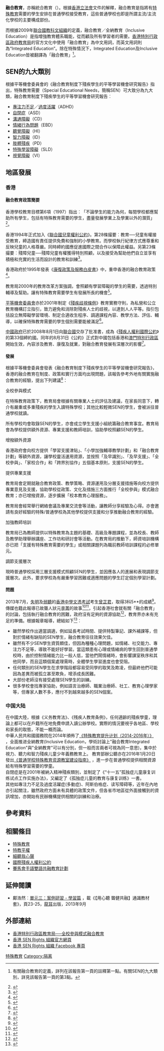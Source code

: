 {{地區中心|area= 香港}}
{{Disability sidebar}}
'''融合教育'''，亦稱統合教育（'''{{lang-en|Integrated Education}}'''）。根據[[香港立法會|香港立法會]]文件的解釋，融合教育是指將有[[特殊教育|特殊教育]]需要的學生安排在普通學校接受教育，這些普通學校也即是所謂主流/主流化學校的主要構成部份。

而根據2009年[[聯合國教科文組織|聯合國教科文組織]]的定義，融合教育／全納教育（Inclusive Education）是指增強教育體系職能，從而顧及所有學習者的需要。[[香港特別行政區政府|香港特別行政區政府]][[教育局_(香港)|教育局]]的官方文化中使用「融合教育」為中文用詞，而英文用詞則為“Integrated Education”。除在特殊情況下，Integrated Education及Inclusive Education皆被翻譯為「融合教育」<ref name="融合教育制度下殘疾學生的平等學習機會研究報告">{{cite web |language=zh-hk |url=http://www.legco.gov.hk/yr12-13/chinese/panels/ed/ed_ie/papers/ed_ie0219cb4-410-2-c.pdf | title=融合教育制度下殘疾學生的平等學習機會研究報告  |publisher=[[香港立法會|香港立法會]] |date= |accessdate=2013年9月8日}}有關融合教育的定義，詳列在該報告第一頁的註釋第一點。有關SEN的九大類別，詳見該報告第一頁的第3點。</ref>。

==SEN的九大類別==
根據平等機會委員會的《融合教育制度下殘疾學生的平等學習機會研究報告》指出，特殊教育需要（Special Educational Needs，簡稱SEN）可大致分為九大類，融合教育制度下殘疾學生的平等學習機會研究報告︰
* [[專注力不足|專注力不足]]／[[過度活躍|過度活躍]]（ADHD）
* [[自閉症|自閉症]]（ASD）
* [[溝通障礙|溝通障礙]]（CD）
* [[情緒行為問題|情緒行為問題]]（EBD）
* [[聽覺障礙|聽覺障礙]]（HI）
* [[智力障礙|智力障礙]]（ID）
* [[肢體殘疾|肢體殘疾]]（PD）
* [[特殊學習障礙|特殊學習障礙]]（SLD）
* [[視覺障礙|視覺障礙]]（VI）

== 地區發展 ==
===香港===
==== 融合教育政策簡要 ====
香港學校教育目標第6項（1997）指出︰「不論學生的能力為何，每間學校都應幫助所有學生，包括有特殊教育需要的學生，盡量發展學業上及學業以外的潛質」<ref>{{cite web |language=zh-hk |url=http://www.edb.gov.hk/tc/about-edb/publications-stat/major-reports/consultancy-reports/9-year-compulsory-edu-review-report/ch4.html |title=九年強迫教育檢討報告 |publisher=[[教育局_(香港)|教育局]] |date= |accessdate=2013年9月8日 |archive-url=https://web.archive.org/web/20150924005024/http://www.edb.gov.hk/tc/about-edb/publications-stat/major-reports/consultancy-reports/9-year-compulsory-edu-review-report/ch4.html |archive-date=2015年9月24日 |dead-url=yes }}</ref>。

香港1994年正式加入《[[聯合國兒童權利公約|聯合國兒童權利公約]]》。第28條撮要︰教育──兒童有權接受教育，締造國有責任提供免費和強制的小學教育。而學校執行紀律方式應尊重和反映兒童的人格尊嚴。同時締約國應促進國際之間合作以保障此權益。另第23條撮要︰殘障兒童──殘障兒童有權獲得特別照顧，以及接受為幫助他們自立並享有積極和充實的生活而設計的教育和訓練<ref>{{cite web |language=zh-hk |url=http://www.cmab.gov.hk/doc/tc/documents/policy_responsibilities/the_rights_of_the_individuals/crc.doc |title=兒童權利公約 |publisher=[[政制及內地事務局|政制及內地事務局]] |date= |accessdate=2013年9月8日 |archive-date=2019年11月10日 |archive-url=https://web.archive.org/web/20191110080529/https://www.cmab.gov.hk/doc/tc/documents/policy_responsibilities/the_rights_of_the_individuals/crc.doc |dead-url=no }}</ref>。

香港政府於1995年發表《[[康復政策及服務白皮書|康復政策及服務白皮書]]》中，重申香港的融合教育政策<ref>{{cite web |language=zh-hk |url=http://www.fhb.gov.hk/download/press_and_publications/otherinfo/WPCHIN.doc |title=康復政策及服務白皮書 |publisher=[[食物及衞生局|食物及衞生局]] |date= |accessdate=2013年9月8日 |archive-date=2019年12月1日 |archive-url=https://web.archive.org/web/20191201011247/https://www.fhb.gov.hk/download/press_and_publications/otherinfo/WPCHIN.doc |dead-url=no }}</ref>。

教育局2000年的教育改革方案強調，會照顧有學習障礙的學生的需要，透過特別輔導及幫助。讓有特殊教育需要學生有發展所長的機會<ref>{{cite web|language=zh-hk|url=http://www.edb.gov.hk/tc/sch-admin/sch-quality-assurance/reports/insp-annual-reports/annual-report1999-2000/chapter2-4.html|title=1999/2000 周年報告|publisher=[[教育局_(香港)|教育局]]|date=|accessdate=2013年9月8日|deadurl=yes|archiveurl=https://web.archive.org/web/20150610225258/http://www.edb.gov.hk/tc/sch-admin/sch-quality-assurance/reports/insp-annual-reports/annual-report1999-2000/chapter2-4.html|archivedate=2015年6月10日|df=}}</ref>。

[[平等機會委員會|平等機會委員會]]亦於2001年制定《[[殘疾歧視條例|殘疾歧視條例]]》教育實務守則，為私營和公立教育機構訂立指引，致力避免和消除對殘疾人士的歧視，以達到人人平等。指引包括設立無障礙學習環境、制定合適收生程序、調適課程內容、教學方法、評估、輔導，以確保特殊教育需要的學生個別需要能被滿足<ref>{{cite web |language=zh-hk |url=http://www.eoc.org.hk/eoc/otherproject/chi/color/youthcorner/education/cop_edu/cop_edu_b.htm |title=殘疾歧視條例教育實務守則 |publisher=[[平等機會委員會|平等機會委員會]] |date= |accessdate=2013年9月8日 |archive-date=2020年9月25日 |archive-url=https://web.archive.org/web/20200925183846/https://www.eoc.org.hk/eoc/otherproject/chi/color/youthcorner/education/cop_edu/cop_edu_b.htm |dead-url=no }}</ref>。

[[中國政府|中國政府]]已於2008年8月1日向[[聯合國|聯合國]]交存了批准書，成為《[[殘疾人權利國際公約|殘疾人權利國際公約]]》的第33個締約國。同年的8月31日《公約》正式對中國包括香港和[[澳門特別行政區|澳門特別行政區]]開始生效，內容涉及教育、康復及就業，對融合教育發展有深層次的影響<ref>{{cite web |language=zh-hk |url=http://www.lwb.gov.hk/UNCRPD/Publications/22072008_c.pdf |title=殘疾人權利公約適用於香港 |publisher=[[勞工及福利局|勞工及福利局]] |date= |accessdate=2013-09-08 |archive-url=https://web.archive.org/web/20150610221446/http://www.lwb.gov.hk/UNCRPD/Publications/22072008_c.pdf |archive-date=2015-06-10 |dead-url=yes }}</ref>。
====發展====
根據平等機會委員會發表《融合教育制度下殘疾學生的平等學習機會研究報告》，香港的融合教育在制度、政策和實行方面均出現問題，該報告參考外地有關實施融合教育的經驗，提出下列建議<ref>{{cite web |language=zh-hk |url=http://www.hkcd.com.hk/content/2012-12/12/content_3103375.htm |title=融合教育的發展與願景 |publisher=[[香港商報|香港商報]] |date=2012年12月12日 |accessdate=2013年9月8日 |archive-url=https://web.archive.org/web/20150610205901/http://www.hkcd.com.hk/content/2012-12/12/content_3103375.htm |archive-date=2015年6月10日 |dead-url=yes }}</ref>：

;全校參與模式

在特殊教育政策下，教育局會根據有關專業人士的評估及建議，在家長同意下，轉介有嚴重或多重殘疾的學生入讀特殊學校；其他比較輕微SEN的學生，會被派往普通學校就讀。

所有學校均會取錄SEN的學生，亦會成立學生支援小組統籌融合教育事宜。教育局會為學校提供額外資源、專業支援和教師培訓，協助學校照顧SEN的學生。

;增撥額外資源

香港政府會向校方提供「學習支援津貼」、「小學加強輔導教學計劃」和「融合教育計劃」等額外資源，讓學校靈活運用資源，並按照「及早識別」、「及早支援」、「全校參與」、「家校合作」和「跨界別協作」五個基本原則，支援SEN的學生。

;提供專業支援

教育局會定期就融合教育政策、教學策略、資源運用及分層支援措施等向校方提供專業意見及支援，協助學校從政策、文化及措施三方面推行「全校參與」模式融合教育；亦已增撥資源，逐步擴展「校本教育心理服務」。

教育局會經常舉行網絡會議及專業交流會等活動，讓教師分享經驗及心得。亦會邀請有良好經驗的特殊/普通學校為其他學校提供支援和分享推動融合教育的經驗。

;加強教師培訓

教育局已為教師提供以特殊教育為主題的基礎、高級及專題課程，並為校長、教師及教學助理舉辦講座、工作坊和研討會等活動。在教育局的推動下，師資培訓機構亦已把「支援有特殊教育需要的學生」或相關課題列為職前教師培訓課程的必修單元。

;調節支援層次

現時普通學校採用三層支援模式照顧SEN的學生，並因應各人的進展和表現調節支援層次。此外，要求學校為有嚴重學習困難或適應問題的學生訂定個別學習計劃。

====問題====
2013年7月，[[失明|失明]]及[[弱聽|弱聽]]的[[香港中學文憑考試|香港中學文憑考試]]考生[[曾芷君|曾芷君]]，取得3科5**的成績<ref>{{cite web |language=zh-hk |url=http://news.hkheadline.com/dailynews/content_hk/2013/07/17/246250.asp | title=唇讀女無懼挑戰 活出意義更勝物質 |publisher=[[頭條日報|頭條日報]] |date=2013年7月17日|accessdate=2013年9月8日}}  </ref>。傳媒也籍此報導已故聾人狀元[[李菁_(聽障教師)|李菁]]的故事<ref>{{cite web |language=zh-hk |url=http://www.hket.com/eti/article/f36a845d-412b-4cfb-abbc-6e6420d551be-460360?section=005 |title=99年聾人狀元 姊揭自殺悲歌 寄逾百信無人請 姊籲僱主包容殘障者 |publisher=[[香港經濟日報|經濟日報]] |date=2013年7月17日 |accessdate=2013年12月24日 |archive-url=https://web.archive.org/web/20131224131232/http://www.hket.com/eti/article/f36a845d-412b-4cfb-abbc-6e6420d551be-460360?section=005 |archive-date=2013年12月24日 |dead-url=yes }}</ref><ref>{{cite web |language=zh-hk |url=http://hk.apple.nextmedia.com/news/art/20130717/18337100 |title=「龍耳」創辦人：社會歧視殘障生 |publisher=[[蘋果日報_(香港)|蘋果日報 (香港)]] |date=2013年7月17日 |accessdate=2013年12月24日 |archive-date=2017年8月3日 |archive-url=https://web.archive.org/web/20170803172358/http://hk.apple.nextmedia.com/news/art/20130717/18337100 |dead-url=no }}</ref>，引起香港社會就有關「融合教育」的討論，包括執行融合教育的困難，政府沒有足夠的資源協助<ref>{{cite web |language=zh-hk |url=http://www.am730.com.hk/article.php?article=169545&d=2138 |title=【AM故事】港府被轟違聯合國公約 漠視殘疾童教育支援 |publisher=[[am730|am730]] |date=2013年8月26日 |accessdate=2013年9月8日 |archive-date=2016年3月4日 |archive-url=https://web.archive.org/web/20160304200302/http://www.am730.com.hk/article.php?article=169545&d=2138 |dead-url=no }}</ref>，教育界亦未有充足的準備。根據報章報導，總結如下<ref>{{cite web |language=zh-hk |url=http://www.sharpdaily.hk/article/news/20130808/220086 |title=爽通識：無資源無師資，融合教育仲差啲？ |publisher=[[爽報|爽報]] |date=2013年8月8日 |accessdate=2013年9月8日 |archive-url=https://web.archive.org/web/20130813133457/http://www.sharpdaily.hk/article/news/20130808/220086 |archive-date=2013年8月13日 |dead-url=yes }}</ref>︰
* 雖然學校作出適當調適，例如延長考試時間、提供特製筆記、課外補課等，但對於情緒有缺陷的SEN學生，融合教育往往效果欠佳。
* 雖然有不少SEN學生資質頗佳，但因為種種心理問題，如情緒、社交能力、專注力不足等，導致不能好好學習。當這類患有心理或情緒病的學生回到普通學校時，由於控制情緒能力比一般人低，當他們鬧情緒時，會影響課室秩序和其他同學，而且這類個案處理需時，全體學生學習進度也會受阻。
* 任何類別的SEN學生在求學階段都容易受同學的取笑及欺凌，但最終他們可能因為差異而被孤立甚至欺負，增添成長困難。
* 大部份老師沒有接受處理SEN學生的訓練。
* 很多學校會找專家協助，例如語言治療師、職業治療師、社工、教育心理學家等，但專家人數不多，應付不到越來越多的SEN個案。

===中国大陆===
在中國大陸，根據《义务教育法》、《残疾人教育条例》，任何適齡的殘疾學童，理論上都可以在戶籍所在地免費申請入讀公辦學校。實際的情況要視乎各地區、學校和家長的取態，不能一概而論。<br />
中華人民共和國國務院在2014年頒佈了[http://www.gov.cn/xxgk/pub/govpublic/mrlm/201401/t20140118_66612.html 《特殊教育提升计划（2014-2016年）》] {{Wayback|url=http://www.gov.cn/xxgk/pub/govpublic/mrlm/201401/t20140118_66612.html |date=20200115225954 }}，全面推进全納教育(Inclusive Education，學術討論上"融合教育Integrated Education"與"全納教育"可以有分別，但一般而言兩者可視為同一意思)，集中於視力、聽力和智力殘疾儿童少年義務教育上。
教育部辦公聽亦在2016年1月20日發出[http://www.edu.cn/edu/zheng_ce_gs_gui/zheng_ce_wen_jian/zong_he/201602/t20160217_1365874.shtml 《普通学校特殊教育资源教室建设指南》] {{Wayback|url=http://www.edu.cn/edu/zheng_ce_gs_gui/zheng_ce_wen_jian/zong_he/201602/t20160217_1365874.shtml |date=20190821174530 }}，進一步在普通學校提供相關資源給有特殊學習需要的學童。<br />
自閉症是在2001年被納入精神殘疾類別，並制定了《“十一五”孤独症儿童康复训练试点工作实施办法》，又編定了《孤独症儿童的教育与康复训练》一書。<br />
其他如專注力不足及過度活躍症(多動症)、阿斯伯格症、读写障碍等，近年在內地亦引起關注，雖然政府方面未有具體的政策文件，但各省市地區從外面接觸到的資訊增加，亦開始有民辦機構提供相關的訓練和治療。<br />

==參考資料==
<div class="references-small">
<references />
</div>

== 相關條目 ==
{{Portal|身心障礙}}
* [[特殊教育|特殊教育]]
* [[特教平權|特教平權]]
* [[細聽我心聲|細聽我心聲]]
* [[國際殘疾人權利公約|國際殘疾人權利公約]]
* [[賽馬會手語雙語共融教育計劃|賽馬會手語雙語共融教育計劃]]

==延伸閱讀==
* 鄺浩然︰[http://www.silence.org.hk/file/liberalstudyHI.pdf 單元三：案例研習 - 學習篇] {{Wayback|url=http://www.silence.org.hk/file/liberalstudyHI.pdf |date=20141108170155 }}，載《【用心聽 聾健共融】通識教材套》，頁23-25，[[龍耳|龍耳]]出版，2013年9月

==外部連結==
* [http://www.edb.gov.hk/tc/edu-system/special/support/wsa/index.html 香港特別行政區教育局──全校參與模式融合教育]
* [http://www.senrights.org.hk/ 香港 SEN Rights 組織官方網頁] {{Wayback|url=http://www.senrights.org.hk/ |date=20210126145324 }}
* [http://www.facebook.com/SenRights 香港 SEN Rights 組織 Facebook 專頁]

{{Authority control}}
[[Category:特殊教育|]]
[[Category:隔离|Category:隔离]]
